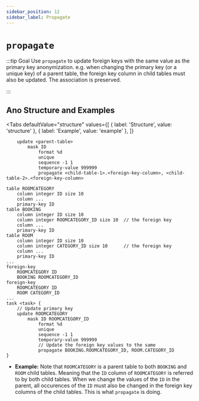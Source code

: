 ```yaml
---
sidebar_position: 12
sidebar_label: Propagate
---
```



# `propagate`

:::tip Goal
Use `propagate` to update foreign keys with the same value as the primary key anonymization. e.g. when changing the primary key (or a unique key) of a parent table, the foreign key column in child tables must also be updated. The association is preserved.

:::

## Ano Structure and Examples

<Tabs
  defaultValue="structure"
  values={[
    { label: 'Structure', value: 'structure' },
	{ label: 'Example', value: 'example' },
      ]}
>

<TabItem value="structure">

```ano
    update <parent-table>
        mask ID
            format %d
            unique
            sequence -1 1
            temporary-value 999999
            propagate <child-table-1>.<foreign-key-column>, <child-table-2>.<foreign-key-column>

```

</TabItem>

<TabItem value="example">

```ano
table ROOMCATEGORY
    column integer ID size 10
    column ...
    primary-key ID
table BOOKING
    column integer ID size 10
    column integer ROOMCATEGORY_ID size 10  // the foreign key
    column ...
    primary-key ID
table ROOM
    column integer ID size 10
    column integer CATEGORY_ID size 10      // the foreign key
    column ...
    primary-key ID
...
foreign-key
    ROOMCATEGORY ID
    BOOKING ROOMCATEGORY_ID
foreign-key
    ROOMCATEGORY ID
    ROOM CATEGORY_ID
...
task <task> {
    // Update primary key
    update ROOMCATEGORY
        mask ID ROOMCATEGORY_ID
            format %d
            unique
            sequence -1 1
            temporary-value 999999
            // Update the foreign key values to the same
            propagate BOOKING.ROOMCATEGORY_ID, ROOM.CATEGORY_ID
}
```

</TabItem>

</Tabs>

- **Example:** Note that `ROOMCATEGORY` is a parent table to both `BOOKING` and `ROOM` child tables. Meaning that the `ID` column of `ROOMCATEGORY` is referred to by both child tables. When we change the values of the `ID` in the parent, all occurences of the `ID` must also be changed in the foreign key columns of the child tables. This is what `propagate` is doing.
